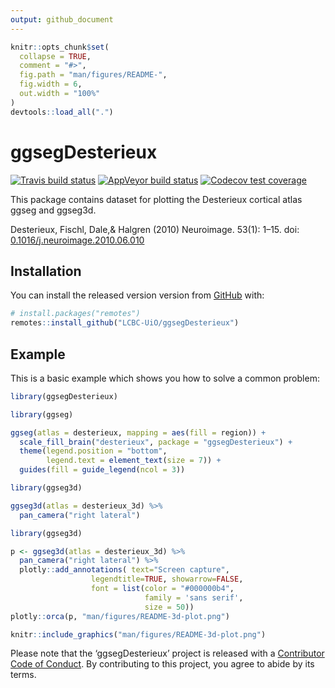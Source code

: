 ```yaml
---
output: github_document
---
```


<!-- README.md is generated from README.Rmd. Please edit that file -->

```r
knitr::opts_chunk$set(
  collapse = TRUE,
  comment = "#>",
  fig.path = "man/figures/README-",
  fig.width = 6,
  out.width = "100%"
)
devtools::load_all(".")
```

# ggsegDesterieux

<!-- badges: start -->
[![Travis build status](https://travis-ci.com/LCBC-UiO/ggsegDesterieux.svg?branch=master)](https://travis-ci.com/LCBC-UiO/ggsegDesterieux)
[![AppVeyor build status](https://ci.appveyor.com/api/projects/status/github/LCBC-UiO/ggsegDesterieux?branch=master&svg=true)](https://ci.appveyor.com/project/LCBC-UiO/ggsegDesterieux)
[![Codecov test coverage](https://codecov.io/gh/LCBC-UiO/ggsegDesterieux/branch/master/graph/badge.svg)](https://codecov.io/gh/LCBC-UiO/ggsegDesterieux?branch=master)
<!-- badges: end -->

This package contains dataset for plotting the Desterieux cortical atlas ggseg and ggseg3d. 

Desterieux, Fischl, Dale,& Halgren (2010) Neuroimage. 53(1): 1–15. doi: [0.1016/j.neuroimage.2010.06.010](https://www.ncbi.nlm.nih.gov/pmc/articles/PMC2937159/)

## Installation

You can install the released version version from [GitHub](https://github.com/) with:

```r
# install.packages("remotes")
remotes::install_github("LCBC-UiO/ggsegDesterieux")
```

## Example

This is a basic example which shows you how to solve a common problem:
```r
library(ggsegDesterieux)
```

```r
library(ggseg)

ggseg(atlas = desterieux, mapping = aes(fill = region)) +
  scale_fill_brain("desterieux", package = "ggsegDesterieux") +
  theme(legend.position = "bottom",
        legend.text = element_text(size = 7)) +
  guides(fill = guide_legend(ncol = 3))

```

```r
library(ggseg3d)

ggseg3d(atlas = desterieux_3d) %>% 
  pan_camera("right lateral")
```

```r
library(ggseg3d)

p <- ggseg3d(atlas = desterieux_3d) %>%
  pan_camera("right lateral") %>%
  plotly::add_annotations( text="Screen capture",
                  legendtitle=TRUE, showarrow=FALSE,
                  font = list(color = "#000000b4",
                              family = 'sans serif',
                              size = 50))
plotly::orca(p, "man/figures/README-3d-plot.png")
```

```r
knitr::include_graphics("man/figures/README-3d-plot.png")
```

Please note that the 'ggsegDesterieux' project is released with a
[Contributor Code of Conduct](CODE_OF_CONDUCT.md).
By contributing to this project, you agree to abide by its terms.

